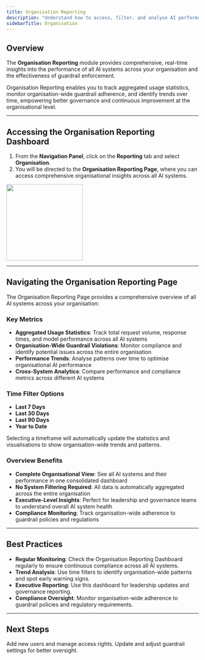 ```yaml
---
title: Organisation Reporting
description: "Understand how to access, filter, and analyse AI performance and guardrail violation data"
sidebarTitle: Organisation
---
```


## Overview

The **Organisation Reporting** module provides comprehensive, real-time insights into the performance of all AI systems across your organisation and the effectiveness of guardrail enforcement.

Organisation Reporting enables you to track aggregated usage statistics, monitor organisation-wide guardrail adherence, and identify trends over time, empowering better governance and continuous improvement at the organisational level.

---

## Accessing the Organisation Reporting Dashboard

1. From the **Navigation Panel**, click on the **Reporting** tab and select **Organisation**.
2. You will be directed to the **Organisation Reporting Page**, where you can access comprehensive organisational insights across all AI systems.

<img height="200" src="/images/reporting/org-report.png" />

---

## Navigating the Organisation Reporting Page

The Organisation Reporting Page provides a comprehensive overview of all AI systems across your organisation:

### Key Metrics

- **Aggregated Usage Statistics**: Track total request volume, response times, and model performance across all AI systems
- **Organisation-Wide Guardrail Violations**: Monitor compliance and identify potential issues across the entire organisation
- **Performance Trends**: Analyse patterns over time to optimise organisational AI performance
- **Cross-System Analytics**: Compare performance and compliance metrics across different AI systems

### Time Filter Options

- **Last 7 Days**
- **Last 30 Days**
- **Last 90 Days**
- **Year to Date**

Selecting a timeframe will automatically update the statistics and visualisations to show organisation-wide trends and patterns.

### Overview Benefits

- **Complete Organisational View**: See all AI systems and their performance in one consolidated dashboard
- **No System Filtering Required**: All data is automatically aggregated across the entire organisation
- **Executive-Level Insights**: Perfect for leadership and governance teams to understand overall AI system health
- **Compliance Monitoring**: Track organisation-wide adherence to guardrail policies and regulations

---

## Best Practices

- **Regular Monitoring**: Check the Organisation Reporting Dashboard regularly to ensure continuous compliance across all AI systems.
- **Trend Analysis**: Use time filters to identify organisation-wide patterns and spot early warning signs.
- **Executive Reporting**: Use this dashboard for leadership updates and governance reporting.
- **Compliance Oversight**: Monitor organisation-wide adherence to guardrail policies and regulatory requirements.

---

## Next Steps

<CardGroup cols={2}>
  <Card
    title="Manage Users"
    icon="users"
    href="/product-guide/administration"
  >
    Add new users and manage access rights.
  </Card>
  <Card
    title="Refine Guardrails"
    icon="sliders"
    href="/product-guide/guardrail-config"
  >
    Update and adjust guardrail settings for better oversight.
  </Card>
</CardGroup>
